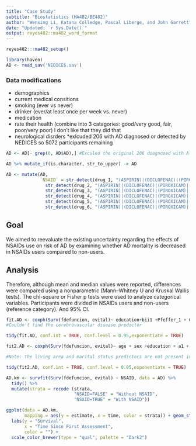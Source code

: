 ---
title: "Case Study"
subtitle: "Biostatistics (MA482/BE482)"
author: "Wenxing Li, Katana Colledge, Pascal Liberge, and John Garrett"
date: "Updated: `r Sys.Date()`"
output: reyes482::ma482_word_format
---

```{r setup, include=FALSE}
reyes482:::ma482_setup()
```

```{r}
library(haven)
AD <- read_sav('NEDICES.sav')

```

### Data modifications

* demographics
* current medical consitions
* smoking (ever vs never)
* drinker (ever/at least once per week vs. never)
* medication
* rate their health (combine into 3 catagories: good/very good, fair, poor/very poor)  I don't like that they did that
* neurological disrders
*exlcuded 206 with AD diagnosed or detected by NEDICES so 5072 participants remaining
```{r}
AD <- AD[- grep(0, AD$AD),] #Exculed the original 206 diagnosed with Alzheimer

AD %>% mutate_if(is.character, str_to_upper) -> AD

AD <- mutate(AD,
             `NSAID` = str_detect(drug_1, "(ASPIRIN)|(DICLOFENAC)|(PIROXICAM)|(ACECLOFENAC)|(TENOXICAM)|(INDOMETHACIN)|(NAPROXEN)|(NABUMETONE)|(FLURBIPOFEN)|(IBUPROFEN)|(KETOPROFEN)|(KETOROLAC)|(DROXICAM)|(NEKIXICAM)|(SULINDAC)|(NIFLUMIC ACID)|(ACEMETACIN)|(ISONIXIN)") |
               str_detect(drug_2, "(ASPIRIN)|(DICLOFENAC)|(PIROXICAM)|(ACECLOFENAC)|(TENOXICAM)|(INDOMETHACIN)|(NAPROXEN)|(NABUMETONE)|(FLURBIPOFEN)|(IBUPROFEN)|(KETOPROFEN)|(KETOROLAC)|(DROXICAM)|(NEKIXICAM)|(SULINDAC)|(NIFLUMIC ACID)|(ACEMETACIN)|(ISONIXIN)") |
               str_detect(drug_3, "(ASPIRIN)|(DICLOFENAC)|(PIROXICAM)|(ACECLOFENAC)|(TENOXICAM)|(INDOMETHACIN)|(NAPROXEN)|(NABUMETONE)|(FLURBIPOFEN)|(IBUPROFEN)|(KETOPROFEN)|(KETOROLAC)|(DROXICAM)|(NEKIXICAM)|(SULINDAC)|(NIFLUMIC ACID)|(ACEMETACIN)|(ISONIXIN)") |
               str_detect(drug_4, "(ASPIRIN)|(DICLOFENAC)|(PIROXICAM)|(ACECLOFENAC)|(TENOXICAM)|(INDOMETHACIN)|(NAPROXEN)|(NABUMETONE)|(FLURBIPOFEN)|(IBUPROFEN)|(KETOPROFEN)|(KETOROLAC)|(DROXICAM)|(NEKIXICAM)|(SULINDAC)|(NIFLUMIC ACID)|(ACEMETACIN)|(ISONIXIN)") |
               str_detect(drug_5, "(ASPIRIN)|(DICLOFENAC)|(PIROXICAM)|(ACECLOFENAC)|(TENOXICAM)|(INDOMETHACIN)|(NAPROXEN)|(NABUMETONE)|(FLURBIPOFEN)|(IBUPROFEN)|(KETOPROFEN)|(KETOROLAC)|(DROXICAM)|(NEKIXICAM)|(SULINDAC)|(NIFLUMIC ACID)|(ACEMETACIN)|(ISONIXIN)") |
               str_detect(drug_6, "(ASPIRIN)|(DICLOFENAC)|(PIROXICAM)|(ACECLOFENAC)|(TENOXICAM)|(INDOMETHACIN)|(NAPROXEN)|(NABUMETONE)|(FLURBIPOFEN)|(IBUPROFEN)|(KETOPROFEN)|(KETOROLAC)|(DROXICAM)|(NEKIXICAM)|(SULINDAC)|(NIFLUMIC ACID)|(ACEMETACIN)|(ISONIXIN)"))
```

## Goal
We aimed to reevaluate the existing uncertainty regarding the effects of NSAIDs use on risk of AD by examining whether AD mortality is decreased in NSAIDs users compared to non-users.

## Analysis

Therefore, although mean and median values were reported, differences were compared using a nonparametric (Mann–Whitney U and Kruskal Wallis tests). The chi-square or Fisher p tests were used to analyze categorical variables. Participants were divided in NSAIDs users and non-users (reference category). And 95% CI.



```{r}
fit.AD <- coxph(Surv(fdefuncion, evital)~ education+bii1 +Pfeffer_1 + Comor12 + ii1 + NSAID, data = AD)
#Couldn't find the cerebrovascular disease predictor

tidy(fit.AD, conf.int = TRUE, conf.level = 0.95,exponentiate = TRUE)

```


```{r}
fit2.AD <- coxph(Surv(fdefuncion, evital)~ age + sex +education + a1 + bii1 + bii1dd + bi1 + bi1d + mmpun + Comor12 + ii1 + ii2 + stroke_1 + NSAID, data = AD)

#Note: The living area and marital status predictors are not present in the published data

tidy(fit2.AD, conf.int = TRUE, conf.level = 0.95,exponentiate = TRUE)
```



```{r}
AD.km <- survfit(Surv(fdefuncion, evital) ~ NSAID, data = AD) %>%
  tidy() %>%
  mutate(strata = recode (strata,
                          "NSAID=FALSE" = "Without NSAID",
                          "NSAID=TRUE" = "With NSAID"))

ggplot(data = AD.km,
       mapping = aes(y = estimate, x = time, color = strata)) + geom_step(size = 1.25) +
  labs(y = "Survival",
       x = "Time Since First Assessment",
       color = "") +
  scale_color_brewer(type = "qual", palette = "Dark2")
```
